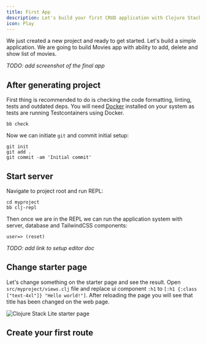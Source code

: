 ```yaml
---
title: First App
description: Let's build your first CRUD application with Clojure Stack Lite
icon: Play
---
```


We just created a new project and ready to get started. Let's build a simple application.
We are going to build Movies app with ability to add, delete and show list of movies.

_TODO: add screenshot of the final app_

## After generating project

First thing is recommended to do is checking the code formatting, linting, tests and outdated deps.
You will need [Docker](https://docs.docker.com/engine/install/) installed on your system as tests are running Testcontainers using Docker.

```shell
bb check
```

Now we can initiate `git` and commit initial setup:

```shell
git init
git add .
git commit -am 'Initial commit'
```

## Start server

Navigate to project root and run REPL:

```shell
cd myproject
bb clj-repl
```

Then once we are in the REPL we can run the application system with server, database and TailwindCSS components:

```shell
user=> (reset)
```

_TODO: add link to setup editor doc_

## Change starter page

Let's change something on the starter page and see the result. Open `src/myproject/views.clj` file
and replace ui component `:h1` to `[:h1 {:class ["text-4xl"]} "Hello world!"]`.
After reloading the page you will see that title has been changed on the web page.

![Clojure Stack Lite starter page](@/public/starter_hello.png)

## Create your first route




